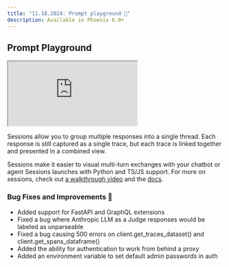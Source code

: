 ```yaml
---
title: "11.18.2024: Prompt playground 🛝"
description: Available in Phoenix 6.0+
---
```


<Update label="11.18.2024">

## Prompt Playground

<Frame>
    <iframe src="https://cdn.iframe.ly/islLPi9" width={1000} height={400} allowFullScreen></iframe>
</Frame>

Sessions allow you to group multiple responses into a single thread. Each response is still captured as a single trace, but each trace is linked together and presented in a combined view.

Sessions make it easier to visual multi-turn exchanges with your chatbot or agent Sessions launches with Python and TS/JS support. For more on sessions, check out [a walkthrough video](https://www.youtube.com/watch?v=dzS6x0BE-EU) and the [docs](/phoenix/tracing/how-to-tracing/setup-tracing/setup-sessions).

### Bug Fixes and Improvements 🐛

* Added support for FastAPI and GraphQL extensions
* Fixed a bug where Anthropic LLM as a Judge responses would be labeled as unparseable
* Fixed a bug causing 500 errors on client.get\_traces\_dataset() and client.get\_spans\_dataframe()
* Added the ability for authentication to work from behind a proxy
* Added an environment variable to set default admin passwords in auth
</Update>
